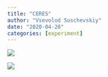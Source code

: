 ```yaml
---
title: "CERES"
author: "Vsevolod Suschevskiy"
date: "2020-04-20"
categories: [experiment]
---
```



![](sequence%20diagram.png)



![](likert.png)
